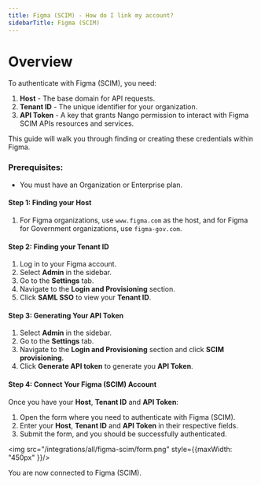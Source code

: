 ```yaml
---
title: Figma (SCIM) - How do I link my account?
sidebarTitle: Figma (SCIM)
---
```



# Overview

To authenticate with Figma (SCIM), you need:
1. **Host** - The base domain for API requests.
2. **Tenant ID** - The unique identifier for your organization.
3. **API Token** - A key that grants Nango permission to interact with Figma SCIM APIs resources and services.


This guide will walk you through finding or creating these credentials within Figma.


### Prerequisites:

- You must have an Organization or Enterprise plan.

#### Step 1: Finding your Host

1. For Figma organizations, use `www.figma.com` as the host, and for Figma for Government organizations, use `figma-gov.com`.

#### Step 2: Finding your Tenant ID

1. Log in to your Figma account.  
2. Select **Admin** in the sidebar.  
3. Go to the **Settings** tab.  
4. Navigate to the **Login and Provisioning** section.  
5. Click **SAML SSO** to view your **Tenant ID**.  

#### Step 3: Generating Your API Token
1. Select **Admin** in the sidebar. 
2. Go to the **Settings** tab.
3. Navigate to the **Login and Provisioning** section and click **SCIM provisioning**.
4. Click **Generate API token** to generate you **API Token**.


#### Step 4: Connect Your Figma (SCIM) Account

Once you have your **Host**, **Tenant ID** and **API Token**:
1. Open the form where you need to authenticate with Figma (SCIM).
2. Enter your **Host**, **Tenant ID** and **API Token** in their respective fields.
3. Submit the form, and you should be successfully authenticated.


<img src="/integrations/all/figma-scim/form.png" style={{maxWidth: "450px" }}/>

You are now connected to Figma (SCIM).
